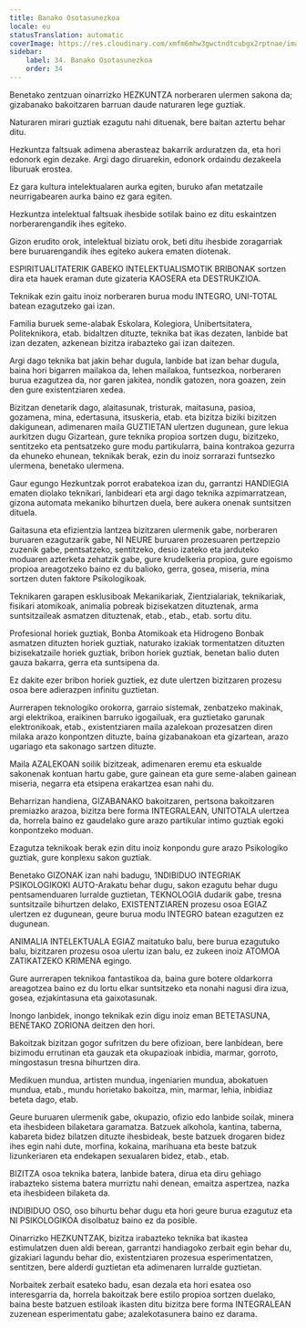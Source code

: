 ```yaml
---
title: Banako Osotasunezkoa
locale: eu
statusTranslation: automatic
coverImage: https://res.cloudinary.com/xmfm6mhw3gwctndtcubgx2rptnae/image/upload/v1740337243/small_cover_educacion_fundamental_a051170f1c.webp
sidebar:
    label: 34. Banako Osotasunezkoa
    order: 34
---
```

Benetako zentzuan oinarrizko HEZKUNTZA norberaren ulermen sakona da; gizabanako bakoitzaren barruan daude naturaren lege guztiak.

Naturaren mirari guztiak ezagutu nahi dituenak, bere baitan aztertu behar ditu.

Hezkuntza faltsuak adimena aberasteaz bakarrik arduratzen da, eta hori edonork egin dezake. Argi dago diruarekin, edonork ordaindu dezakeela liburuak erostea.

Ez gara kultura intelektualaren aurka egiten, buruko afan metatzaile neurrigabearen aurka baino ez gara egiten.

Hezkuntza intelektual faltsuak ihesbide sotilak baino ez ditu eskaintzen norberarengandik ihes egiteko.

Gizon erudito orok, intelektual biziatu orok, beti ditu ihesbide zoragarriak bere buruarengandik ihes egiteko aukera ematen diotenak.

ESPIRITUALITATERIK GABEKO INTELEKTUALISMOTIK BRIBONAK sortzen dira eta hauek eraman dute gizateria KAOSERA eta DESTRUKZIOA.

Teknikak ezin gaitu inoiz norberaren burua modu INTEGRO, UNI-TOTAL batean ezagutzeko gai izan.

Familia buruek seme-alabak Eskolara, Kolegiora, Unibertsitatera, Politeknikora, etab. bidaltzen dituzte, teknika bat ikas dezaten, lanbide bat izan dezaten, azkenean bizitza irabazteko gai izan daitezen.

Argi dago teknika bat jakin behar dugula, lanbide bat izan behar dugula, baina hori bigarren mailakoa da, lehen mailakoa, funtsezkoa, norberaren burua ezagutzea da, nor garen jakitea, nondik gatozen, nora goazen, zein den gure existentziaren xedea.

Bizitzan denetarik dago, alaitasunak, tristurak, maitasuna, pasioa, gozamena, mina, edertasuna, itsuskeria, etab. eta bizitza biziki bizitzen dakigunean, adimenaren maila GUZTIETAN ulertzen dugunean, gure lekua aurkitzen dugu Gizartean, gure teknika propioa sortzen dugu, bizitzeko, sentitzeko eta pentsatzeko gure modu partikularra, baina kontrakoa gezurra da ehuneko ehunean, teknikak berak, ezin du inoiz sorrarazi funtsezko ulermena, benetako ulermena.

Gaur egungo Hezkuntzak porrot erabatekoa izan du, garrantzi HANDIEGIA ematen diolako teknikari, lanbideari eta argi dago teknika azpimarratzean, gizona automata mekaniko bihurtzen duela, bere aukera onenak suntsitzen dituela.

Gaitasuna eta efizientzia lantzea bizitzaren ulermenik gabe, norberaren buruaren ezagutzarik gabe, NI NEURE buruaren prozesuaren pertzepzio zuzenik gabe, pentsatzeko, sentitzeko, desio izateko eta jarduteko moduaren azterketa zehatzik gabe, gure krudelkeria propioa, gure egoismo propioa areagotzeko baino ez du balioko, gerra, gosea, miseria, mina sortzen duten faktore Psikologikoak.

Teknikaren garapen esklusiboak Mekanikariak, Zientzialariak, teknikariak, fisikari atomikoak, animalia pobreak bizisekatzen dituztenak, arma suntsitzaileak asmatzen dituztenak, etab., etab., etab. sortu ditu.

Profesional horiek guztiak, Bonba Atomikoak eta Hidrogeno Bonbak asmatzen dituzten horiek guztiak, naturako izakiak tormentatzen dituzten bizisekatzaile horiek guztiak, bribon horiek guztiak, benetan balio duten gauza bakarra, gerra eta suntsipena da.

Ez dakite ezer bribon horiek guztiek, ez dute ulertzen bizitzaren prozesu osoa bere adierazpen infinitu guztietan.

Aurrerapen teknologiko orokorra, garraio sistemak, zenbatzeko makinak, argi elektrikoa, eraikinen barruko igogailuak, era guztietako garunak elektronikoak, etab., existentziaren maila azalekoan prozesatzen diren milaka arazo konpontzen dituzte, baina gizabanakoan eta gizartean, arazo ugariago eta sakonago sartzen dituzte.

Maila AZALEKOAN soilik bizitzeak, adimenaren eremu eta eskualde sakonenak kontuan hartu gabe, gure gainean eta gure seme-alaben gainean miseria, negarra eta etsipena erakartzea esan nahi du.

Beharrizan handiena, GIZABANAKO bakoitzaren, pertsona bakoitzaren premiazko arazoa, bizitza bere forma INTEGRALEAN, UNITOTALA ulertzea da, horrela baino ez gaudelako gure arazo partikular intimo guztiak egoki konpontzeko moduan.

Ezagutza teknikoak berak ezin ditu inoiz konpondu gure arazo Psikologiko guztiak, gure konplexu sakon guztiak.

Benetako GIZONAK izan nahi badugu, 1NDIBIDUO INTEGRIAK PSIKOLOGIKOKI AUTO-Arakatu behar dugu, sakon ezagutu behar dugu pentsamenduaren lurralde guztietan, TEKNOLOGIA dudarik gabe, tresna suntsitzaile bihurtzen delako, EXISTENTZIAREN prozesu osoa EGIAZ ulertzen ez dugunean, geure burua modu INTEGRO batean ezagutzen ez dugunean.

ANIMALIA INTELEKTUALA EGIAZ maitatuko balu, bere burua ezagutuko balu, bizitzaren prozesu osoa ulertu izan balu, ez zukeen inoiz ATOMOA ZATIKATZEKO KRIMENA egingo.

Gure aurrerapen teknikoa fantastikoa da, baina gure botere oldarkorra areagotzea baino ez du lortu elkar suntsitzeko eta nonahi nagusi dira izua, gosea, ezjakintasuna eta gaixotasunak.

Inongo lanbidek, inongo teknikak ezin digu inoiz eman BETETASUNA, BENETAKO ZORIONA deitzen den hori.

Bakoitzak bizitzan gogor sufritzen du bere ofizioan, bere lanbidean, bere bizimodu errutinan eta gauzak eta okupazioak inbidia, marmar, gorroto, mingostasun tresna bihurtzen dira.

Medikuen mundua, artisten mundua, ingeniarien mundua, abokatuen mundua, etab., mundu horietako bakoitza, min, marmar, lehia, inbidiaz beteta dago, etab.

Geure buruaren ulermenik gabe, okupazio, ofizio edo lanbide soilak, minera eta ihesbideen bilaketara garamatza. Batzuek alkohola, kantina, taberna, kabareta bidez bilatzen dituzte ihesbideak, beste batzuek drogaren bidez ihes egin nahi dute, morfina, kokaina, marihuana eta beste batzuk lizunkeriaren eta endekapen sexualaren bidez, etab., etab.

BIZITZA osoa teknika batera, lanbide batera, dirua eta diru gehiago irabazteko sistema batera murriztu nahi denean, emaitza aspertzea, nazka eta ihesbideen bilaketa da.

INDIBIDUO OSO, oso bihurtu behar dugu eta hori geure burua ezagutuz eta NI PSIKOLOGIKOA disolbatuz baino ez da posible.

Oinarrizko HEZKUNTZAK, bizitza irabazteko teknika bat ikastea estimulatzen duen aldi berean, garrantzi handiagoko zerbait egin behar du, gizakiari lagundu behar dio, existentziaren prozesua esperimentatzen, sentitzen, bere alderdi guztietan eta adimenaren lurralde guztietan.

Norbaitek zerbait esateko badu, esan dezala eta hori esatea oso interesgarria da, horrela bakoitzak bere estilo propioa sortzen duelako, baina beste batzuen estiloak ikasten ditu bizitza bere forma INTEGRALEAN zuzenean esperimentatu gabe; azalekotasunera baino ez darama.

